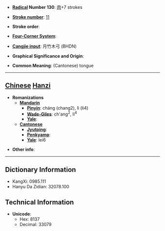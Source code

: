 * '''[[Wiktionary:Chinese radical index| Radical]] Number 130''': [[Wiktionary:Chinese radical index 肉|肉]]+7 strokes

* '''[[Wiktionary:Chinese total strokes index|Stroke number]]''': [[Wiktionary:Chinese total strokes index 11|11]]

* '''Stroke order''': 

* '''[[Wiktionary:Chinese four corner index|Four-Corner System]]''': 

* '''[[Wiktionary:Chinese Cangjie index|Cangjie input]]''': 月竹木弓 (BHDN)

* '''Graphical Significance and Origin''': 

* '''Common Meaning''': (Cantonese) tongue

----

== [[Chinese]] [[Hanzi]] ==

* '''Romanizations'''
** '''[[Mandarin]]'''
*** '''[[Pinyin]]''': cháng (chang2), lì (li4)
*** '''[[Wade-Giles]]''': ch'ang<sup>2</sup>, li<sup>4</sup>
*** '''[[Yale]]''': 
** '''[[Cantonese]]'''
*** '''[[Jyutping]]''':
*** '''[[Penkyamp]]''': 
*** '''[[Yale]]''': lei6

* '''Other info''': 

----

== Dictionary Information ==

* KangXi: 0985.111
* Hanyu Da Zidian: 32078.100

== Technical Information ==

* '''Unicode''':
** Hex: 8137
** Decimal: 33079